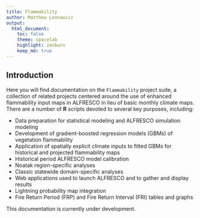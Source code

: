 ```yaml
---
title: Flammability
author: Matthew Leonawicz
output:
  html_document:
    toc: false
    theme: spacelab
    highlight: zenburn
    keep_md: true
---
```



##
##
## Introduction

Here you will find documentation on the `Flammability` project suite,
a collection of related projects centered around the use of enhanced flammability input maps in ALFRESCO in lieu of basic monthly climate maps.
There are a number of **R** scripts devoted to several key purposes, including:

*    Data preparation for statistical modeling and ALFRESCO simulation modeling
*    Development of gradient-boosted regression models (GBMs) of vegetation flammability
*    Application of spatially explicit climate inputs to fitted GBMs for historical and projected flammability maps
*    Historical period ALFRESCO model calibration
*    Noatak region-specific analyses
*    Classic statewide domain-specific analyses
*    Web applications used to launch ALFRESCO and to gather and display results
*    Lightning probability map integration
*    Fire Return Period (FRP) and Fire Return Interval (FRI) tables and graphs

This documentation is currently under development.
